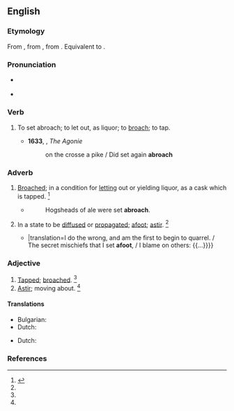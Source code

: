 ==English==

===Etymology===
From {{inh|en|enm|abroche}}, from {{der|en|nrf|-}}, from {{der|en|fro|abroche||to spigot}}. Equivalent to {{prefix|en|a|broach}}.

===Pronunciation===
* {{a|US}} {{IPA|en|/əˈbɹoʊt͡ʃ/}}
* {{rhymes|en|əʊtʃ}}
{{rfap|en}}

===Verb===
{{en-verb|es}}

# {{lb|en|transitive|obsolete}} To set abroach; to let out, as liquor; to [[broach]]; to tap.
#* '''1633''', {{w|George Herbert}}, ''The Agonie''
#*: on the crosse a pike / Did set again '''abroach'''

===Adverb===
{{en-adv|-}}

# [[broach|Broached]]; in a condition for [[letting]] out or yielding liquor, as a cask which is tapped. {{defdate|First attested from around (1350 to 1470).}}<ref name=SOED>{{R:SOED5|page=8}}</ref>
#* {{rfdatek|en|Sir Walter Scott}}
#*: Hogsheads of ale were set '''abroach'''.
# In a state to be [[diffused]] or [[propagated]]; [[afoot]]; [[astir]]. {{defdate|First attested in the early 16<sup>th</sup> century.}}<ref name=SOED/>
#* {{RQ:Shakespeare Richard 3 Q1|act=I|scene=iii|url=https://books.google.com/books?id=44g4AQAAMAAJ&pg=PT29|passage=I doe the wrong, and firſt began to braule / The ſecret miſchiefes that I ſet '''abroach''', / I lay vnto the grieuous charge of others: {{...}}|translation=I do the wrong, and am the first to begin to quarrel. / The secret mischiefs that I set '''afoot''', / I blame on others: {{...}}}}

===Adjective===
{{en-adj|-}}

# [[tapped|Tapped]]; [[broached]]. {{defdate|First attested from around (1350 to 1470).}}<ref name=SOED/>
# [[astir|Astir]]; moving about. {{defdate|First attested in the early 16<sup>th</sup> century.}}<ref name=SOED/>

====Translations====
{{trans-top|tapped}}
* Bulgarian: {{t+|bg|отворен}}
* Dutch: {{t+|nl|aangestoken}}
{{trans-mid}}
{{trans-bottom}}

{{trans-top|astir}}
* Dutch: {{t|nl|verspreidensklaar}}
{{trans-mid}}
{{trans-bottom}}

===References===
<references/>